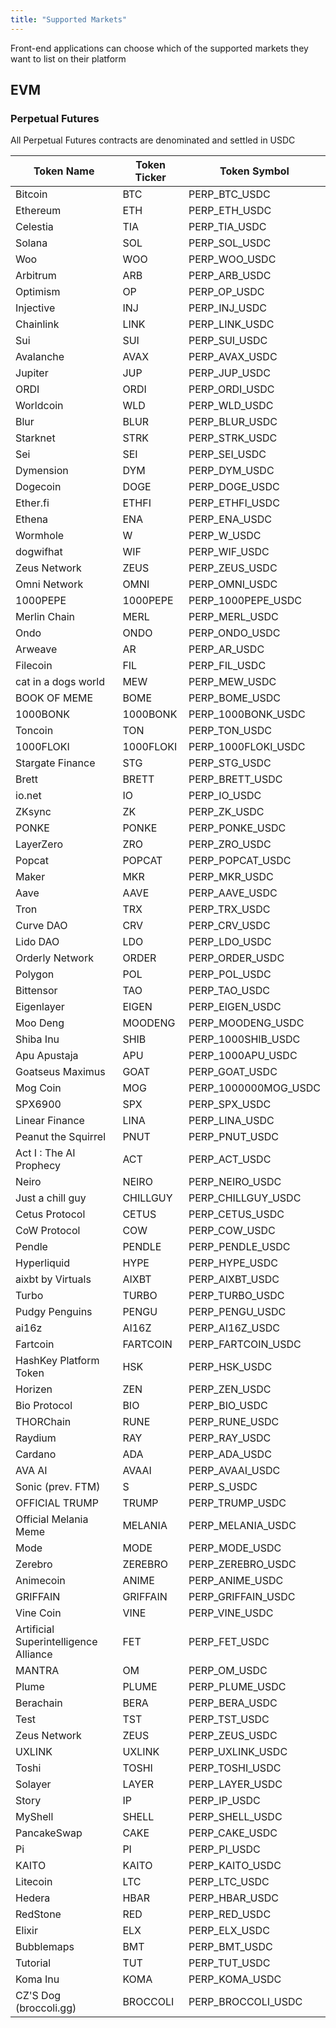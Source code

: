 ```yaml
---
title: "Supported Markets"
---
```


<Note>
  Front-end applications can choose which of the supported markets they want to list on their
  platform
</Note>

## EVM

### Perpetual Futures

<Note>All Perpetual Futures contracts are denominated and settled in USDC</Note>

| Token Name                            | Token Ticker | Token Symbol         |
|---------------------------------------|--------------|----------------------|
| Bitcoin                               | BTC          | PERP_BTC_USDC        |
| Ethereum                              | ETH          | PERP_ETH_USDC        |
| Celestia                              | TIA          | PERP_TIA_USDC        |
| Solana                                | SOL          | PERP_SOL_USDC        |
| Woo                                   | WOO          | PERP_WOO_USDC        |
| Arbitrum                              | ARB          | PERP_ARB_USDC        |
| Optimism                              | OP           | PERP_OP_USDC         |
| Injective                             | INJ          | PERP_INJ_USDC        |
| Chainlink                             | LINK         | PERP_LINK_USDC       |
| Sui                                   | SUI          | PERP_SUI_USDC        |
| Avalanche                             | AVAX         | PERP_AVAX_USDC       |
| Jupiter                               | JUP          | PERP_JUP_USDC        |
| ORDI                                  | ORDI         | PERP_ORDI_USDC       |
| Worldcoin                             | WLD          | PERP_WLD_USDC        |
| Blur                                  | BLUR         | PERP_BLUR_USDC       |
| Starknet                              | STRK         | PERP_STRK_USDC       |
| Sei                                   | SEI          | PERP_SEI_USDC        |
| Dymension                             | DYM          | PERP_DYM_USDC        |
| Dogecoin                              | DOGE         | PERP_DOGE_USDC       |
| Ether.fi                              | ETHFI        | PERP_ETHFI_USDC      |
| Ethena                                | ENA          | PERP_ENA_USDC        |
| Wormhole                              | W            | PERP_W_USDC          |
| dogwifhat                             | WIF          | PERP_WIF_USDC        |
| Zeus Network                          | ZEUS         | PERP_ZEUS_USDC       |
| Omni Network                          | OMNI         | PERP_OMNI_USDC       |
| 1000PEPE                              | 1000PEPE     | PERP_1000PEPE_USDC   |
| Merlin Chain                          | MERL         | PERP_MERL_USDC       |
| Ondo                                  | ONDO         | PERP_ONDO_USDC       |
| Arweave                               | AR           | PERP_AR_USDC         |
| Filecoin                              | FIL          | PERP_FIL_USDC        |
| cat in a dogs world                   | MEW          | PERP_MEW_USDC        |
| BOOK OF MEME                          | BOME         | PERP_BOME_USDC       |
| 1000BONK                              | 1000BONK     | PERP_1000BONK_USDC   |
| Toncoin                               | TON          | PERP_TON_USDC        |
| 1000FLOKI                             | 1000FLOKI    | PERP_1000FLOKI_USDC  |
| Stargate Finance                      | STG          | PERP_STG_USDC        |
| Brett                                 | BRETT        | PERP_BRETT_USDC      |
| io.net                                | IO           | PERP_IO_USDC         |
| ZKsync                                | ZK           | PERP_ZK_USDC         |
| PONKE                                 | PONKE        | PERP_PONKE_USDC      |
| LayerZero                             | ZRO          | PERP_ZRO_USDC        |
| Popcat                                | POPCAT       | PERP_POPCAT_USDC     |
| Maker                                 | MKR          | PERP_MKR_USDC        |
| Aave                                  | AAVE         | PERP_AAVE_USDC       |
| Tron                                  | TRX          | PERP_TRX_USDC        |
| Curve DAO                             | CRV          | PERP_CRV_USDC        |
| Lido DAO                              | LDO          | PERP_LDO_USDC        |
| Orderly Network                       | ORDER        | PERP_ORDER_USDC      |
| Polygon                               | POL          | PERP_POL_USDC        |
| Bittensor                             | TAO          | PERP_TAO_USDC        |
| Eigenlayer                            | EIGEN        | PERP_EIGEN_USDC      |
| Moo Deng                              | MOODENG      | PERP_MOODENG_USDC    |
| Shiba Inu                             | SHIB         | PERP_1000SHIB_USDC   |
| Apu Apustaja                          | APU          | PERP_1000APU_USDC    |
| Goatseus Maximus                      | GOAT         | PERP_GOAT_USDC       |
| Mog Coin                              | MOG          | PERP_1000000MOG_USDC |
| SPX6900                               | SPX          | PERP_SPX_USDC        |
| Linear Finance                        | LINA         | PERP_LINA_USDC       |
| Peanut the Squirrel                   | PNUT         | PERP_PNUT_USDC       |
| Act I \: The AI Prophecy              | ACT          | PERP_ACT_USDC        |
| Neiro                                 | NEIRO        | PERP_NEIRO_USDC      |
| Just a chill guy                      | CHILLGUY     | PERP_CHILLGUY_USDC   |
| Cetus Protocol                        | CETUS        | PERP_CETUS_USDC      |
| CoW Protocol                          | COW          | PERP_COW_USDC        |
| Pendle                                | PENDLE       | PERP_PENDLE_USDC     |
| Hyperliquid                           | HYPE         | PERP_HYPE_USDC       |
| aixbt by Virtuals                     | AIXBT        | PERP_AIXBT_USDC      |
| Turbo                                 | TURBO        | PERP_TURBO_USDC      |
| Pudgy Penguins                        | PENGU        | PERP_PENGU_USDC      |
| ai16z                                 | AI16Z        | PERP_AI16Z_USDC      |
| Fartcoin                              | FARTCOIN     | PERP_FARTCOIN_USDC   |
| HashKey Platform Token                | HSK          | PERP_HSK_USDC        |
| Horizen                               | ZEN          | PERP_ZEN_USDC        |
| Bio Protocol                          | BIO          | PERP_BIO_USDC        |
| THORChain                             | RUNE         | PERP_RUNE_USDC       |
| Raydium                               | RAY          | PERP_RAY_USDC        |
| Cardano                               | ADA          | PERP_ADA_USDC        |
| AVA AI                                | AVAAI        | PERP_AVAAI_USDC      |
| Sonic (prev. FTM)                     | S            | PERP_S_USDC          |
| OFFICIAL TRUMP                        | TRUMP        | PERP_TRUMP_USDC      |
| Official Melania Meme                 | MELANIA      | PERP_MELANIA_USDC    |
| Mode                                  | MODE         | PERP_MODE_USDC       |
| Zerebro                               | ZEREBRO      | PERP_ZEREBRO_USDC    |
| Animecoin                             | ANIME        | PERP_ANIME_USDC      |
| GRIFFAIN                              | GRIFFAIN     | PERP_GRIFFAIN_USDC   |
| Vine Coin                             | VINE         | PERP_VINE_USDC       |
| Artificial Superintelligence Alliance | FET          | PERP_FET_USDC        |
| MANTRA                                | OM           | PERP_OM_USDC         |
| Plume                                 | PLUME        | PERP_PLUME_USDC      |
| Berachain                             | BERA         | PERP_BERA_USDC       |
| Test                                  | TST          | PERP_TST_USDC        |
| Zeus Network                          | ZEUS         | PERP_ZEUS_USDC       |
| UXLINK                                | UXLINK       | PERP_UXLINK_USDC     |
| Toshi                                 | TOSHI        | PERP_TOSHI_USDC      |
| Solayer                               | LAYER        | PERP_LAYER_USDC      |
| Story                                 | IP           | PERP_IP_USDC         |
| MyShell                               | SHELL        | PERP_SHELL_USDC      |
| PancakeSwap                           | CAKE         | PERP_CAKE_USDC       |
| Pi                                    | PI           | PERP_PI_USDC         |
| KAITO                                 | KAITO        | PERP_KAITO_USDC      |
| Litecoin                              | LTC          | PERP_LTC_USDC        |
| Hedera                                | HBAR         | PERP_HBAR_USDC       |
| RedStone                              | RED          | PERP_RED_USDC        |
| Elixir                                | ELX          | PERP_ELX_USDC        |
| Bubblemaps                            | BMT          | PERP_BMT_USDC        |
| Tutorial                              | TUT          | PERP_TUT_USDC        |
| Koma Inu                              | KOMA         | PERP_KOMA_USDC       |
| CZ'S Dog (broccoli.gg)                | BROCCOLI     | PERP_BROCCOLI_USDC   |